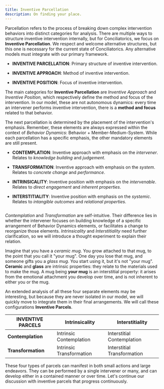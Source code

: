 ```yaml
---
title: Inventive Parcellation
description: On finding your place.
---
```


Parcellation refers to the process of breaking down complex intervention behaviors into distinct categories for analysis. There are multiple ways to structure inventive intervention internally, but for Conciliatorics, we focus on **Inventive Parcellation**. We respect and welcome alternative structures, but this one is necessary for the current state of Conciliatorics. Any alternative models must integrate with our primary framework.

- **INVENTIVE PARCELLATION**: Primary structure of inventive intervention.

- **INVENTIVE APPROACH**: Method of inventive intervention.

- **INVENTIVE POSITION**: Focus of inventive intervention.

The main categories for **Inventive Parcellation** are *Inventive Approach* and *Inventive Position*, which respectively define the method and focus of the intervention. In our model, these are not autonomous dynamics: every time an intervener performs inventive intervention, there is a **method and focus** related to that behavior.

The next parcellation is determined by the placement of the intervention's emphasis. Remember, these elements are always expressed within the context of *Behavior Dynamics*: Behavior + Member-Medium-System. While each parcellation has a specific emphasis, the other mandatory elements are still present.

- **CONTEMPLATION**: Inventive approach with emphasis on the *intervener*. Relates to *knowledge building* and *judgement*.

- **TRANSFORMATION**: Inventive approach with emphasis on the *system*. Relates to *concrete change* and *performance*.

- **INTRINSICALITY**: Inventive position with emphasis on the *intervenable*. Relates to *direct engagement* and *inherent properties*.

- **INTERSTITIALITY**: Inventive position with emphasis on the *systemic*. Relates to *intangible outcomes* and *relational properties*.

<Image
  src="/images/inventive-parcellation.svg"
  alt=""
  width={300}
  height={108}
  className="w-full"
/>

*Contemplation* and *Transformation* are self-intuitive. Their difference lies in whether the intervener focuses on building knowledge of a specific arrangement of Behavior Dynamics elements, or facilitates a change to reorganize those elements. *Intrinsicality* and *Interstitiality* need further clarification, so we will introduce a thought experiment to explain their relation.

Imagine that you have a *ceramic mug*. You grow attached to that mug, to the point that you call it "your mug". One day you lose that mug, and someone gifts you a *glass mug*. You start using it, but it's not "your mug". **Ceramic** and **glass** are intrinsic properties: they relate to the materials used to make the mug. A mug being **your mug** is an interstitial property: it arises from the emotional attachment you develop over time, and is not inherent to either you or the mug.

An extended analysis of all these four separate elements may be interesting, but because they are never isolated in our model, we will quickly move to integrate them in their final arrangements. We will call these configurations **Inventive Parcels**.

| **INVENTIVE PARCELS** | **Intrinsicality** | **Interstitiality** |
|---|---|---|
| **Contemplation** | Intrinsic Contemplation | Interstitial Contemplation |
| **Transformation** | Intrinsic Transformation | Interstitial Transformation |

These four types of parcels can manifest in both small actions and large endeavors. They can be performed by a single intervener or many, and can develop either in a contained manner or over time. Let's continue our discussion with inventive parcels that progress continuously.